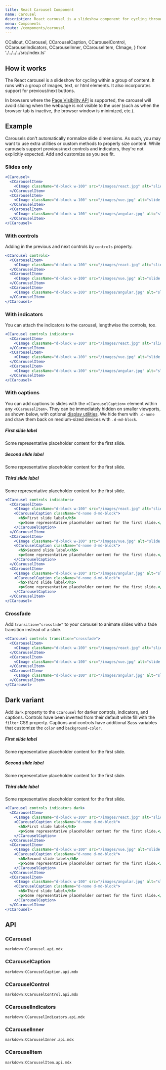 ```yaml
---
title: React Carousel Component
name: Carousel
description: React carousel is a slideshow component for cycling through elements—images or slides of text—like a carousel.
menu: Components
route: /components/carousel
---
```


  CCallout,
  CCarousel,
  CCarouselCaption,
  CCarouselControl,
  CCarouselIndicators,
  CCarouselInner,
  CCarouselItem,
  CImage,
} from './../../../src/index.ts'


## How it works

The React carousel is a slideshow for cycling within a group of content. It runs with a group of images, text, or html elements. It also incorporates support for previous/next buttons.

In browsers where the [Page Visibility API](https://www.w3.org/TR/page-visibility/) is supported, the carousel will avoid sliding when the webpage is not visible to the user (such as when the browser tab is inactive, the browser window is minimized, etc.).

## Example

Carousels don't automatically normalize slide dimensions. As such, you may want to use extra utilities or custom methods to properly size content. While carousels support previous/next controls and indicators, they're not explicitly expected. Add and customize as you see fit.

### Slides only

<Example>
  <CCarousel>
    <CCarouselItem>
      <CImage className="d-block w-100" src={ReactImg} alt="slide 1" />
    </CCarouselItem>
    <CCarouselItem>
      <CImage className="d-block w-100" src={VueImg} alt="slide 2" />
    </CCarouselItem>
    <CCarouselItem>
      <CImage className="d-block w-100" src={AngularImg} alt="slide 3" />
    </CCarouselItem>
  </CCarousel>
</Example>

```jsx
<CCarousel>
  <CCarouselItem>
    <CImage className="d-block w-100" src="/images/react.jpg" alt="slide 1" />
  </CCarouselItem>
  <CCarouselItem>
    <CImage className="d-block w-100" src="/images/vue.jpg" alt="slide 2" />
  </CCarouselItem>
  <CCarouselItem>
    <CImage className="d-block w-100" src="/images/angular.jpg" alt="slide 3" />
  </CCarouselItem>
</CCarousel>
```

### With controls

Adding in the previous and next controls by `controls` property.

<Example>
  <CCarousel controls>
    <CCarouselItem>
      <CImage className="d-block w-100" src={ReactImg} alt="slide 1" />
    </CCarouselItem>
    <CCarouselItem>
      <CImage className="d-block w-100" src={VueImg} alt="slide 2" />
    </CCarouselItem>
    <CCarouselItem>
      <CImage className="d-block w-100" src={AngularImg} alt="slide 3" />
    </CCarouselItem>
  </CCarousel>
</Example>

```jsx
<CCarousel controls>
  <CCarouselItem>
    <CImage className="d-block w-100" src="/images/react.jpg" alt="slide 1" />
  </CCarouselItem>
  <CCarouselItem>
    <CImage className="d-block w-100" src="/images/vue.jpg" alt="slide 2" />
  </CCarouselItem>
  <CCarouselItem>
    <CImage className="d-block w-100" src="/images/angular.jpg" alt="slide 3" />
  </CCarouselItem>
</CCarousel>
```

### With indicators

You can attach the indicators to the carousel, lengthwise the controls, too.

<Example>
  <CCarousel controls indicators>
    <CCarouselItem>
      <CImage className="d-block w-100" src={ReactImg} alt="slide 1" />
    </CCarouselItem>
    <CCarouselItem>
      <CImage className="d-block w-100" src={VueImg} alt="slide 2" />
    </CCarouselItem>
    <CCarouselItem>
      <CImage className="d-block w-100" src={AngularImg} alt="slide 3" />
    </CCarouselItem>
  </CCarousel>
</Example>

```jsx
<CCarousel controls indicators>
  <CCarouselItem>
    <CImage className="d-block w-100" src="/images/react.jpg" alt="slide 1" />
  </CCarouselItem>
  <CCarouselItem>
    <CImage className="d-block w-100" src="/images/vue.jpg" alt="slide 2" />
  </CCarouselItem>
  <CCarouselItem>
    <CImage className="d-block w-100" src="/images/angular.jpg" alt="slide 3" />
  </CCarouselItem>
</CCarousel>
```

### With captions

You can add captions to slides with the `<CCarouselCaption>` element within any `<CCarouselItem>`. They can be immediately hidden on smaller viewports, as shown below, with optional [display utilities](https://coreui.io/4.0/utilities/display). We hide them with `.d-none` and draw them back on medium-sized devices with `.d-md-block`.

<Example>
  <CCarousel controls indicators>
    <CCarouselItem>
      <CImage className="d-block w-100" src={ReactImg} alt="slide 1" />
      <CCarouselCaption className="d-none d-md-block">
        <h5>First slide label</h5>
        <p>Some representative placeholder content for the first slide.</p>
      </CCarouselCaption>
    </CCarouselItem>
    <CCarouselItem>
      <CImage className="d-block w-100" src={VueImg} alt="slide 2" />
      <CCarouselCaption className="d-none d-md-block">
        <h5>Second slide label</h5>
        <p>Some representative placeholder content for the first slide.</p>
      </CCarouselCaption>
    </CCarouselItem>
    <CCarouselItem>
      <CImage className="d-block w-100" src={AngularImg} alt="slide 3" />
      <CCarouselCaption className="d-none d-md-block">
        <h5>Third slide label</h5>
        <p>Some representative placeholder content for the first slide.</p>
      </CCarouselCaption>
    </CCarouselItem>
  </CCarousel>
</Example>

```jsx
<CCarousel controls indicators>
  <CCarouselItem>
    <CImage className="d-block w-100" src="/images/react.jpg" alt="slide 1" />
    <CCarouselCaption className="d-none d-md-block">
      <h5>First slide label</h5>
      <p>Some representative placeholder content for the first slide.</p>
    </CCarouselCaption>
  </CCarouselItem>
  <CCarouselItem>
    <CImage className="d-block w-100" src="/images/vue.jpg" alt="slide 2" />
    <CCarouselCaption className="d-none d-md-block">
      <h5>Second slide label</h5>
      <p>Some representative placeholder content for the first slide.</p>
    </CCarouselCaption>
  </CCarouselItem>
  <CCarouselItem>
    <CImage className="d-block w-100" src="/images/angular.jpg" alt="slide 3" />
    <CCarouselCaption className="d-none d-md-block">
      <h5>Third slide label</h5>
      <p>Some representative placeholder content for the first slide.</p>
    </CCarouselCaption>
  </CCarouselItem>
</CCarousel>
```

### Crossfade

Add `transition="crossfade"` to your carousel to animate slides with a fade transition instead of a slide.

<Example>
  <CCarousel controls transition="crossfade">
    <CCarouselItem>
      <CImage className="d-block w-100" src={ReactImg} alt="slide 1" />
    </CCarouselItem>
    <CCarouselItem>
      <CImage className="d-block w-100" src={VueImg} alt="slide 2" />
    </CCarouselItem>
    <CCarouselItem>
      <CImage className="d-block w-100" src={AngularImg} alt="slide 3" />
    </CCarouselItem>
  </CCarousel>
</Example>

```jsx
<CCarousel controls transition="crossfade">
  <CCarouselItem>
    <CImage className="d-block w-100" src="/images/react.jpg" alt="slide 1" />
  </CCarouselItem>
  <CCarouselItem>
    <CImage className="d-block w-100" src="/images/vue.jpg" alt="slide 2" />
  </CCarouselItem>
  <CCarouselItem>
    <CImage className="d-block w-100" src="/images/angular.jpg" alt="slide 3" />
  </CCarouselItem>
</CCarousel>
```

## Dark variant

Add `dark` property to the `CCarousel` for darker controls, indicators, and captions. Controls have been inverted from their default white fill with the `filter` CSS property. Captions and controls have additional Sass variables that customize the `color` and `background-color`.

<Example>
  <CCarousel controls indicators dark>
    <CCarouselItem>
      <CImage className="d-block w-100" src={ReactImg} alt="slide 1" />
      <CCarouselCaption className="d-none d-md-block">
        <h5>First slide label</h5>
        <p>Some representative placeholder content for the first slide.</p>
      </CCarouselCaption>
    </CCarouselItem>
    <CCarouselItem>
      <CImage className="d-block w-100" src={VueImg} alt="slide 2" />
      <CCarouselCaption className="d-none d-md-block">
        <h5>Second slide label</h5>
        <p>Some representative placeholder content for the first slide.</p>
      </CCarouselCaption>
    </CCarouselItem>
    <CCarouselItem>
      <CImage className="d-block w-100" src={AngularImg} alt="slide 3" />
      <CCarouselCaption className="d-none d-md-block">
        <h5>Third slide label</h5>
        <p>Some representative placeholder content for the first slide.</p>
      </CCarouselCaption>
    </CCarouselItem>
  </CCarousel>
</Example>

```jsx
<CCarousel controls indicators dark>
  <CCarouselItem>
    <CImage className="d-block w-100" src="/images/react.jpg" alt="slide 1" />
    <CCarouselCaption className="d-none d-md-block">
      <h5>First slide label</h5>
      <p>Some representative placeholder content for the first slide.</p>
    </CCarouselCaption>
  </CCarouselItem>
  <CCarouselItem>
    <CImage className="d-block w-100" src="/images/vue.jpg" alt="slide 2" />
    <CCarouselCaption className="d-none d-md-block">
      <h5>Second slide label</h5>
      <p>Some representative placeholder content for the first slide.</p>
    </CCarouselCaption>
  </CCarouselItem>
  <CCarouselItem>
    <CImage className="d-block w-100" src="/images/angular.jpg" alt="slide 3" />
    <CCarouselCaption className="d-none d-md-block">
      <h5>Third slide label</h5>
      <p>Some representative placeholder content for the first slide.</p>
    </CCarouselCaption>
  </CCarouselItem>
</CCarousel>
```

## API

### CCarousel

`markdown:CCarousel.api.mdx`

### CCarouselCaption

`markdown:CCarouselCaption.api.mdx`

### CCarouselControl

`markdown:CCarouselControl.api.mdx`

### CCarouselIndicators

`markdown:CCarouselIndicators.api.mdx`

### CCarouselInner

`markdown:CCarouselInner.api.mdx`

### CCarouselItem

`markdown:CCarouselItem.api.mdx`
